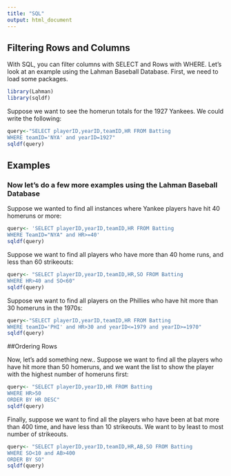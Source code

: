 ```yaml
---
title: "SQL"
output: html_document
---
```


## Filtering Rows and Columns

With SQL, you can filter columns with SELECT and Rows with WHERE. Let's look at an example using the Lahman Baseball Database. First, we need to load some packages.

```r
library(Lahman)
library(sqldf)
```

Suppose we want to see the homerun totals for the 1927 Yankees. We could write the following:

```r
query<-"SELECT playerID,yearID,teamID,HR FROM Batting
WHERE teamID='NYA' and yearID=1927"
sqldf(query)
```

## Examples
### Now let's do a few more examples using the Lahman Baseball Database
Suppose we wanted to find all instances where Yankee players have hit 40 homeruns or more:
  

```r
query<- 'SELECT playerID,yearID,teamID,HR FROM Batting
WHERE TeamID="NYA" and HR>=40'
sqldf(query)
```

Suppose we want to find all players who have more than 40 home runs, and less than 60 strikeouts:
  

```r
query<- "SELECT playerID,yearID,teamID,HR,SO FROM Batting
WHERE HR>40 and SO<60"
sqldf(query)
```

Suppose we want to find all players on the Phillies who have hit more than 30 homeruns in the 1970s:
  

```r
query<-"SELECT playerID,yearID,teamID,HR FROM Batting
WHERE teamID='PHI' and HR>30 and yearID<=1979 and yearID>=1970"
sqldf(query)
```

##Ordering Rows

Now, let's add something new.. Suppose we want to find all the players who have hit more than 50 homeruns, and we want the list to show the player with the highest number of homeruns first:

```r
query<- "SELECT playerID,yearID,HR FROM Batting
WHERE HR>50
ORDER BY HR DESC"
sqldf(query)
```

Finally, suppose we want to find all the players who have been at bat more than 400 time, and have less than 10 strikeouts. We want to by least to most number of strikeouts.

```r
query<- "SELECT playerID,yearID,teamID,HR,AB,SO FROM Batting
WHERE SO<10 and AB>400
ORDER BY SO"
sqldf(query)
```